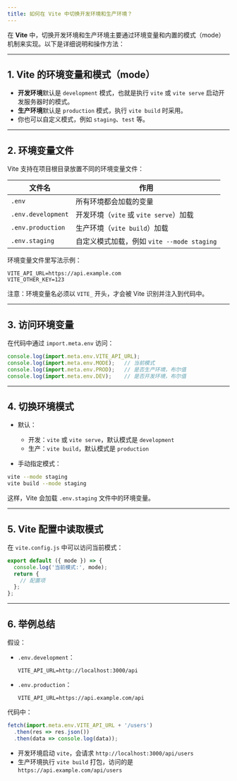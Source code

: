 ```yaml
---
title: 如何在 Vite 中切换开发环境和生产环境？
---
```


在 **Vite** 中，切换开发环境和生产环境主要通过环境变量和内置的模式（mode）机制来实现。以下是详细说明和操作方法：

---

## 1. Vite 的环境变量和模式（mode）

* **开发环境**默认是 `development` 模式，也就是执行 `vite` 或 `vite serve` 启动开发服务器时的模式。
* **生产环境**默认是 `production` 模式，执行 `vite build` 时采用。
* 你也可以自定义模式，例如 `staging`、`test` 等。

---

## 2. 环境变量文件

Vite 支持在项目根目录放置不同的环境变量文件：

| 文件名                | 作用                               |
| ------------------ | -------------------------------- |
| `.env`             | 所有环境都会加载的变量                      |
| `.env.development` | 开发环境（`vite` 或 `vite serve`）加载    |
| `.env.production`  | 生产环境（`vite build`）加载             |
| `.env.staging`     | 自定义模式加载，例如 `vite --mode staging` |

环境变量文件里写法示例：

```env
VITE_API_URL=https://api.example.com
VITE_OTHER_KEY=123
```

注意：环境变量名必须以 `VITE_` 开头，才会被 Vite 识别并注入到代码中。

---

## 3. 访问环境变量

在代码中通过 `import.meta.env` 访问：

```js
console.log(import.meta.env.VITE_API_URL);
console.log(import.meta.env.MODE);   // 当前模式
console.log(import.meta.env.PROD);   // 是否生产环境，布尔值
console.log(import.meta.env.DEV);    // 是否开发环境，布尔值
```

---

## 4. 切换环境模式

* 默认：

  * 开发：`vite` 或 `vite serve`，默认模式是 `development`
  * 生产：`vite build`，默认模式是 `production`

* 手动指定模式：

```bash
vite --mode staging
vite build --mode staging
```

这样，Vite 会加载 `.env.staging` 文件中的环境变量。

---

## 5. Vite 配置中读取模式

在 `vite.config.js` 中可以访问当前模式：

```js
export default ({ mode }) => {
  console.log('当前模式:', mode);
  return {
    // 配置项
  };
};
```

---

## 6. 举例总结

假设：

* `.env.development`：

  ```
  VITE_API_URL=http://localhost:3000/api
  ```

* `.env.production`：

  ```
  VITE_API_URL=https://api.example.com/api
  ```

代码中：

```js
fetch(import.meta.env.VITE_API_URL + '/users')
  .then(res => res.json())
  .then(data => console.log(data));
```

* 开发环境启动 `vite`，会请求 `http://localhost:3000/api/users`
* 生产环境执行 `vite build` 打包，访问的是 `https://api.example.com/api/users`


